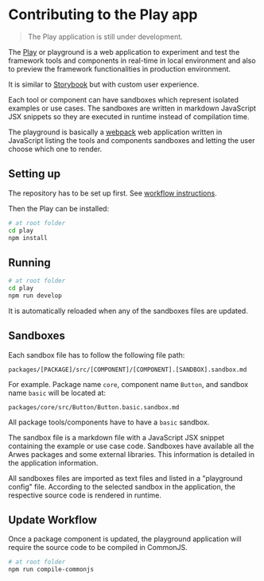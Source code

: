 
# Contributing to the Play app

> The Play application is still under development.

The [Play](/play) or playground is a web application to experiment
and test the framework tools and components in real-time in local environment
and also to preview the framework functionalities in production environment.

It is similar to [Storybook](https://storybook.js.org) but with custom user experience.

Each tool or component can have sandboxes which represent isolated examples
or use cases. The sandboxes are written in markdown JavaScript JSX snippets so
they are executed in runtime instead of compilation time.

The playground is basically a [webpack](https://webpack.js.org) web application
written in JavaScript listing the tools and components sandboxes and letting
the user choose which one to render.

## Setting up

The repository has to be set up first. See [workflow instructions](/project/contributing/workflow).

Then the Play can be installed:

```bash
# at root folder
cd play
npm install
```

## Running

```bash
# at root folder
cd play
npm run develop
```

It is automatically reloaded when any of the sandboxes files are updated.

## Sandboxes

Each sandbox file has to follow the following file path:

```text
packages/[PACKAGE]/src/[COMPONENT]/[COMPONENT].[SANDBOX].sandbox.md
```

For example. Package name `core`, component name `Button`, and sandbox name `basic`
will be located at:

```text
packages/core/src/Button/Button.basic.sandbox.md
```

All package tools/components have to have a `basic` sandbox.

The sandbox file is a markdown file with a JavaScript JSX snippet containing the
example or use case code. Sandboxes have available all the Arwes packages
and some external libraries. This information is detailed in the application
information.

All sandboxes files are imported as text files and listed in a "playground config"
file. According to the selected sandbox in the application, the respective source
code is rendered in runtime.

## Update Workflow

Once a package component is updated, the playground application will require the
source code to be compiled in CommonJS.

```bash
# at root folder
npm run compile-commonjs
```
